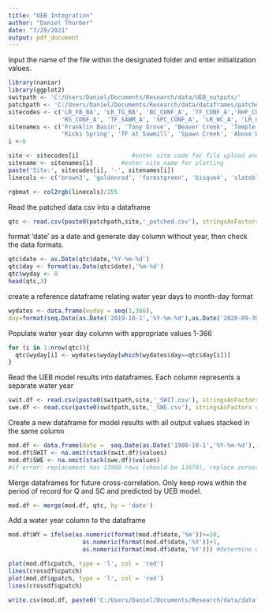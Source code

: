 ```yaml
---
title: "UEB Integration"
author: "Daniel Thurber"
date: "7/29/2021"
output: pdf_document
---
```

Input the name of the file within the designated folder and enter initialization values.


```r
library(naniar)
library(ggplot2)
switpath <- 'C:/Users/Daniel/Documents/Research/data/UEB_outputs/'
patchpath <- 'C:/Users/Daniel/Documents/Research/data/dataframes/patched_data/'
sitecodes <- c('LR_FB_BA', 'LR_TG_BA', 'BC_CONF_A', 'TF_CONF_A','RHF_CONF_A',
               'RS_CONF_A', 'TF_SAWM_A', 'SPC_CONF_A', 'LR_WC_A', 'LR_GCB_A')
sitenames <- c('Franklin Basin', 'Tony Grove', 'Beaver Creek', 'Temple Fork', 'Right Hand Fork',
               'Ricks Spring', 'TF at Sawmill', 'Spawn Creek', 'Above Wood Camp', 'Guinavah Campground')
i <-6

site <- sitecodes[i]               #enter site code for file upload and export
sitename <- sitenames[i]        #enter site name for plotting
paste('Site:', sitecodes[i], '-', sitenames[i])
linecols <- c('brown3', 'goldenrod', 'forestgreen', 'bisque4', 'slateblue', 'sienna3', 'aquamarine3', 'magenta4')

rgbmat <- col2rgb(linecols)/255
```

Read the patched data csv into a dataframe

```r
qtc <- read.csv(paste0(patchpath,site,'_patched.csv'), stringsAsFactors = F)
```


format 'date' as a date and generate day column without year, then check the data formats. 
```r

qtc$date <- as.Date(qtc$date,'%Y-%m-%d')
qtc$day <- format(as.Date(qtc$date),'%m-%d')
qtc$wyday <- 0
head(qtc,3)
```

create a reference dataframe relating water year days to month-day format
```r
wydates <- data.frame(wyday = seq(1,366),
day=format(seq.Date(as.Date('2019-10-1','%Y-%m-%d'),as.Date('2020-09-30','%Y-%m-%d'),1),'%m-%d'))
```


Populate water year day column with appropriate values 1-366
```r
for (i in 1:nrow(qtc)){
  qtc$wyday[i] <- wydates$wyday[which(wydates$day==qtc$day[i])]
}
```

Read the UEB model results into dataframes.  Each column represents a separate water year
```r
swit.df <- read.csv(paste0(switpath,site,'_SWIT.csv'), stringsAsFactors = F, header = F)
swe.df <- read.csv(paste0(switpath,site,'_SWE.csv'), stringsAsFactors = F, header = F)

```

Create a new dataframe for model results with all output values stacked in the same column
```r
mod.df <- data.frame(date =  seq.Date(as.Date('1980-10-1','%Y-%m-%d'), as.Date('2018-09-30','%Y-%m-%d'),1))
mod.df$SWIT <- na.omit(stack(swit.df)$values)
mod.df$SWE <- na.omit(stack(swe.df)$values)
#if error: replacement has 13908 rows (should be 13879), replace zeroes in row 366 with NA
```

Merge dataframes for future cross-correlation.  Only keep rows within the period of record for Q and SC and predicted by UEB model.
```r
mod.df <- merge(mod.df, qtc, by = 'date')
```

Add a water year column to the dataframe
```r
mod.df$WY = ifelse(as.numeric(format(mod.df$date,'%m'))>=10, 
                     as.numeric(format(mod.df$date,'%Y'))+1, 
                     as.numeric(format(mod.df$date,'%Y'))) #determine water year
```

```r
plot(mod.df$cpatch, type = 'l', col = 'red')
lines(crossdf$cpatch)
plot(mod.df$qpatch, type = 'l', col = 'red')
lines(crossdf$qpatch)
```


```r
write.csv(mod.df, paste0('C:/Users/Daniel/Documents/Research/data/dataframes/',site,'_mod.csv'), row.names = F)
```


